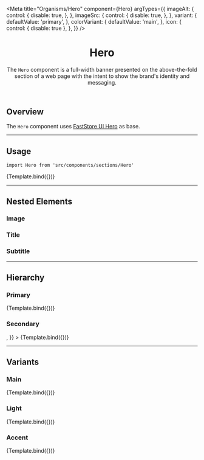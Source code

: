 

<Meta
  title="Organisms/Hero"
  component={Hero}
  argTypes={{
    imageAlt: {
      control: {
        disable: true,
      },
    },
    imageSrc: {
      control: {
        disable: true,
      },
    },
    variant: {
      defaultValue: 'primary',
    },
    colorVariant: {
      defaultValue: 'main',
    },
    icon: {
      control: { disable: true },
    },
  }}
/>


<header>

# Hero

The `Hero` component is a full-width banner presented on the above-the-fold section of a web page with the intent to show the brand's identity and messaging.

</header>

## Overview

The `Hero` component uses [FastStore UI Hero](https://www.faststore.dev/reference/ui/organisms/Hero) as base.

---

## Usage

`import Hero from 'src/components/sections/Hero'`

<Canvas>
  <Story
    name="usage"
    args={{
      title: 'Explore more about our amazing products',
      subtitle: 'All the amazing products from the brands we partner with.',
      imageSrc:
        'https://storeframework.vtexassets.com/arquivos/ids/190897/Photo.jpg',
      imageAlt: 'Quest 2 Controller on a table',
      link: '/',
      linkText: 'See more',
    }}
  >
    {Template.bind({})}
  </Story>
</Canvas>
<ArgsTable story="usage" />

<TokenTable>
  <TokenRow token="--fs-hero-text-size" value="var(--fs-text-size-lead)" />
  <TokenRow token="--fs-hero-text-line-height" value="1.33" />
</TokenTable>

---

## Nested Elements

### Image

<TokenTable>
  <TokenRow token="--fs-hero-image-border-radius" value="0" />
</TokenTable>

### Title

<TokenTable>
  <TokenRow
    token="--fs-hero-title-padding"
    value="var(--fs-spacing-5) 0 var(--fs-spacing-6)"
  />
  <TokenRow
    token="--fs-hero-title-weight"
    value="var(--fs-text-weight-black)"
  />
  <TokenRow token="--fs-hero-title-line-height" value="1.1" />
</TokenTable>

### Subtitle

<TokenTable>
  <TokenRow
    token="--fs-hero-subtitle-margin-top-mobile"
    value="var(--fs-spacing-2)"
  />
  <TokenRow
    token="--fs-hero-subtitle-margin-top-tablet"
    value="var(--fs-spacing-4)"
  />
  <TokenRow token="--fs-hero-subtitle-size" value="var(--fs-hero-text-size)" />
  <TokenRow
    token="--fs-hero-subtitle-line-height"
    value="var(--fs-hero-text-line-height)"
  />
</TokenTable>

---

## Hierarchy

### Primary

<Canvas>
  <Story
    name="primary"
    args={{
      variant: 'primary',
      title: 'Explore more about our amazing products',
      subtitle: 'All the amazing products from the brands we partner with.',
      imageSrc:
        'https://storeframework.vtexassets.com/arquivos/ids/190897/Photo.jpg',
      imageAlt: 'Quest 2 Controller on a table',
    }}
  >
    {Template.bind({})}
  </Story>
</Canvas>
<TokenTable>
  <TokenRow token="--fs-hero-primary-image-height-mobile" value="15rem" />
  <TokenRow token="--fs-hero-primary-image-height-desktop" value="29rem" />
  <TokenRow
    token="--fs-hero-primary-title-size"
    value="var(--fs-text-size-title-huge)"
  />
</TokenTable>

### Secondary

<Canvas>
  <Story
    name="secondary"
    args={{
      variant: 'secondary',
      title: 'Explore more about our amazing products',
      subtitle: 'All the amazing products from the brands we partner with.',
      imageSrc:
        'https://storeframework.vtexassets.com/arquivos/ids/190897/Photo.jpg',
      imageAlt: 'Quest 2 Controller on a table',
      icon: <Icon name="House" width="40" height="40" />,
    }}
  >
    {Template.bind({})}
  </Story>
</Canvas>
<TokenTable>
  <TokenRow token="--fs-hero-secondary-image-height-mobile" value="11.25rem" />
  <TokenRow
    token="--fs-hero-secondary-image-height-desktop"
    value="14.188rem"
  />
  <TokenRow
    token="--fs-hero-secondary-title-size"
    value="var(--fs-text-size-title-page)"
  />
</TokenTable>

---

## Variants

### Main

<Canvas>
  <Story
    name="main"
    args={{
      colorVariant: 'main',
      title: 'Explore more about our amazing products',
      subtitle: 'All the amazing products from the brands we partner with.',
      imageSrc:
        'https://storeframework.vtexassets.com/arquivos/ids/190897/Photo.jpg',
      imageAlt: 'Quest 2 Controller on a table',
    }}
  >
    {Template.bind({})}
  </Story>
</Canvas>
<TokenTable>
  <TokenRow
    token="--fs-hero-main-bkg-color"
    value="var(--fs-color-primary-bkg)"
    isColor
  />
  <TokenRow
    token="--fs-hero-main-text-color"
    value="var(--fs-color-primary-text)"
    isColor
  />
</TokenTable>

### Light

<Canvas>
  <Story
    name="light"
    args={{
      colorVariant: 'light',
      title: 'Explore more about our amazing products',
      subtitle: 'All the amazing products from the brands we partner with.',
      imageSrc:
        'https://storeframework.vtexassets.com/arquivos/ids/190897/Photo.jpg',
      imageAlt: 'Quest 2 Controller on a table',
    }}
  >
    {Template.bind({})}
  </Story>
</Canvas>
<TokenTable>
  <TokenRow
    token="--fs-hero-light-bkg-color"
    value="var(--fs-color-secondary-bkg-light)"
    isColor
  />
  <TokenRow
    token="--fs-hero-light-text-color"
    value="var(--fs-color-text-display)"
    isColor
  />
</TokenTable>

### Accent

<Canvas>
  <Story
    name="accent"
    args={{
      colorVariant: 'accent',
      title: 'Explore more about our amazing products',
      subtitle: 'All the amazing products from the brands we partner with.',
      imageSrc:
        'https://storeframework.vtexassets.com/arquivos/ids/190897/Photo.jpg',
      imageAlt: 'Quest 2 Controller on a table',
    }}
  >
    {Template.bind({})}
  </Story>
</Canvas>
<TokenTable>
  <TokenRow
    token="--fs-hero-accent-bkg-color"
    value="var(--fs-color-highlighted-bkg)"
    isColor
  />
  <TokenRow
    token="--fs-hero-accent-text-color"
    value="var(--fs-hero-light-text-color)"
    globalValue="var(--fs-color-text-display)"
    isColor
  />
</TokenTable>
